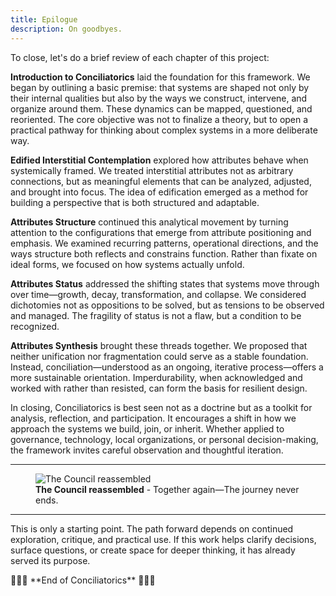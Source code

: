 ```yaml
---
title: Epilogue
description: On goodbyes.
---
```


To close, let's do a brief review of each chapter of this project:

**Introduction to Conciliatorics** laid the foundation for this framework. We began by outlining a basic premise: that systems are shaped not only by their internal qualities but also by the ways we construct, intervene, and organize around them. These dynamics can be mapped, questioned, and reoriented. The core objective was not to finalize a theory, but to open a practical pathway for thinking about complex systems in a more deliberate way.

**Edified Interstitial Contemplation** explored how attributes behave when systemically framed. We treated interstitial attributes not as arbitrary connections, but as meaningful elements that can be analyzed, adjusted, and brought into focus. The idea of edification emerged as a method for building a perspective that is both structured and adaptable.

**Attributes Structure** continued this analytical movement by turning attention to the configurations that emerge from attribute positioning and emphasis. We examined recurring patterns, operational directions, and the ways structure both reflects and constrains function. Rather than fixate on ideal forms, we focused on how systems actually unfold.

**Attributes Status** addressed the shifting states that systems move through over time—growth, decay, transformation, and collapse. We considered dichotomies not as oppositions to be solved, but as tensions to be observed and managed. The fragility of status is not a flaw, but a condition to be recognized.

**Attributes Synthesis** brought these threads together. We proposed that neither unification nor fragmentation could serve as a stable foundation. Instead, conciliation—understood as an ongoing, iterative process—offers a more sustainable orientation. Imperdurability, when acknowledged and worked with rather than resisted, can form the basis for resilient design.

In closing, Conciliatorics is best seen not as a doctrine but as a toolkit for analysis, reflection, and participation. It encourages a shift in how we approach the systems we build, join, or inherit. Whether applied to governance, technology, local organizations, or personal decision-making, the framework invites careful observation and thoughtful iteration.

---

<figure style={{ width: '90%', margin: '0 auto', textAlign: 'center' }}>
  <Image 
    src="/images/council.jpeg" 
    alt="The Council reassembled"
    width={2040} 
    height={1700} 
    style={{ width: '100%', height: 'auto', display: 'block' }} 
  />
  <figcaption style={{ marginTop: '8px', fontSize: '14px', color: '#666', fontStyle: 'italic' }}>
    <strong>The Council reassembled</strong> - Together again—The journey never ends.
  </figcaption>
</figure>

---

This is only a starting point. The path forward depends on continued exploration, critique, and practical use. If this work helps clarify decisions, surface questions, or create space for deeper thinking, it has already served its purpose.

<div style={{ textAlign: 'center' }}>
🔖🔖🔖 **End of Conciliatorics** 🔖🔖🔖
</div>